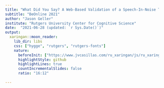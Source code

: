 ```yaml
---
title: "What Did You Say? A Web-Based Validation of a Speech-In-Noise Task"
subtitle: "BeOnline 2021"
author: "Jason Geller"
institute: "Rutgers University Center for Cognitive Science"
date:  "2021-06-28 (updated: `r Sys.Date()`)"
output:
  xaringan::moon_reader:
    lib_dir: libs
    css: ["hygge", "rutgers", "rutgers-fonts"]
    nature:
      beforeInit: ["https://www.jvcasillas.com/ru_xaringan/js/ru_xaringan.js", "https://platform.twitter.com/widgets.js"]
      highlightStyle: github
      highlightLines: true
      countIncrementalSlides: false
      ratio: "16:12"
 
---
```

<style type="text/css">
.remark-slide-content {
    font-size: 22px;
    padding: 1em 4em 1em 4em;
}


```r
library(xaringanthemer)
library(xaringanExtra)
style_mono_accent(
  base_color = "#1c5253",
  header_font_google = google_font("Josefin Sans"),
  text_font_google   = google_font("Open Sans", "300", "300i"),
  code_font_google   = google_font("Fira Mono")
)
```
---

background-image:url("images/cocktail.jpeg")

```r
options(htmltools.dir.version = FALSE)
```
---
# Closed vs. Open-Set Tasks
+ Open-set

<html>
  <head>
    <title>Audio</title>
  </head>
  <body>
    <script>
      function play() {
        var audio = document.getElementById("audio");
        audio.play();
      }
    </script>
    <input type="button" value="PLAY" onclick="play()">
    <audio id="audio" src="ball_noise.wav"></audio>
  </body>
</html>


--

```r
knitr::include_graphics('images/open.jpeg')

```	

---

# Closed vs. Open-Set Tasks
+ Closed-set

  - Fall
  - Ball
  - Shawl
  - Wall

```r
knitr::include_graphics('images/closed1.jpeg')

```	

---
# Issues 

- Sentence based (open-set) tasks are generally preferred as they are the most ecologically valid 
 
- However: 
  + Open-set tasks are difficult to use experimentally
     -  Engages a whole host of processes not related to speech perception
  
- We need a closed-set task that better approximates everyday listening situations

 + Lexical competition
 + Talker variability

---

# Iowa Test of Consonat Perception

+ 4-AFC closed-set (single word) SiN task 
  - 120 target words
  - Spoken by 4 speakers (2 women)
  - minimal pair foils differing by first consonant
  
+ All materials and data for this project are available on our OSF page. 

```r
knitr::include_graphics('images/figure1.jpg')

```	

---

background-image: url("images/empty_bottle_03.jpeg")

---

background-image: url("images/bob.jpeg")

---
# Procedure
+ Two sessions (1 week apart)
 - Used Gorilla and Prolific <br> <br>
---

# Procedure
+ Session 1 (N=199)
+ Session 2 (N=98)
--
<br>
<br>
<br>
.pull-left[

```r
library(DiagrammeR)
library(DiagrammeRsvg)
library(magrittr)
library(rsvg)
grViz("digraph flowchart {
      # node definitions with substituted label text
      node [fontname = Helvetica, shape = rectangle]        
      tab1 [label = '@@1']
      tab2 [label = '@@2']
      tab3 [label = '@@3']

      # edge definitions with the node IDs
      tab1 -> tab2 -> tab3;
      }

      [1]: 'Headphone Screener'
      [2]: 'Iowa Test of Consonant Perception Session 1 (240 trials)'
      [3]: 'Consonant-Nucleus-Consonant (CNC)Task (50 trials)'
      ")%>%


    export_svg %>% 
  charToRaw %>% 
  rsvg_png("graph1.png")


```

```r
knitr::include_graphics('graph1.png')

```	
]
--
.pull-right[

```r

grViz("digraph flowchart {
      # node definitions with substituted label text
      node [fontname = Helvetica, shape = rectangle]        
      tab1 [label = '@@1']
      tab2 [label = '@@2']
      tab3 [label = '@@3']
      tab4 [label = '@@4']

      # edge definitions with the node IDs
      tab1 -> tab2 -> tab3 -> tab4;
      }

      [1]: 'Headphone Screener'
      [2]: 'Iowa Test of Consonant Perception Session 2 (240 trials)'
      [3]: 'AzBio (20 sentences with noise)'
      [4]: 'Demographics'
      ") %>% 
    export_svg %>% 
  charToRaw %>% 
  rsvg_png("graph2.png")
```

```r
knitr::include_graphics('graph2.png')

```	
]
---
# Reliability
 + Test-Retest
  - ICC = .8
```r
library(osfr)
library(ggstatsplot)
library(tidyverse)
library(DiagrammeR)
# use opst to read in files from osfpage
d= osf_retrieve_file("https://osf.io/dqm67/") %>%
    osf_download(conflicts = "skip")

icc_itcp<-read_csv("itcp_cnc_azbio_summary.csv")

```


```r

session12=ggstatsplot::ggscatterstats(
  data = icc_itcp,
  x = session1,
  y = session2,
  bf.message = FALSE, 
  xlab = "Session 1 of ITCP",
  ylab = "Session 2 of ITCP",
  type= "r", 
  xfill = "#0072B2", # color fill for x-axis marginal distribution
  yfill = "#009E73", # color fill for y-axis marginal distribution
  xalpha = 0.6, # transparency for x-axis marginal distribution
  yalpha = 0.6, # transparency for y-axis marginal distribution
point.size = 4,
results.subtitle=FALSE, 
xsize=1, 
ysize=1, 
ggstatsplot.layer = FALSE, 
ggplot.component = list(theme(text = element_text(size = 20, family="Arial")), ggplot.component=list(
        scale_y_continuous(limits = c(0, 1)),
         scale_x_continuous(limits = c(0, 1)))))

#d=ggsave("Azbio_new1.png", width=12, height=12, dpi=500, type = "cairo")
session12 

```
---
# Validity
+ CNC
  Lists 1 and 4 

```r

cnc=ggstatsplot::ggscatterstats(
  data = icc_itcp,
  x = session1,
  y = meancnc,
  bf.message = FALSE, 
  xlab = "Session 1 of ITCP",
  ylab = "CNC",
  type= "r", 
  xfill = "#0072B2", # color fill for x-axis marginal distribution
  yfill = "#009E73", # color fill for y-axis marginal distribution
  xalpha = 0.6, # transparency for x-axis marginal distribution
  yalpha = 0.6, # transparency for y-axis marginal distribution
point.size = 4,
results.subtitle=TRUE, 
xsize=1, 
ysize=1, 
ggstatsplot.layer = FALSE, 
ggplot.component = list(theme(text = element_text(size = 20, family="Arial")), ggplot.component=list(
        scale_y_continuous(limits = c(0, 1)),
         scale_x_continuous(limits = c(0, 1)))))

#d=ggsave("Azbio_new1.png", width=12, height=12, dpi=500, type = "cairo")
cnc

```
---
# Validity
+ AzBio
  - 1 list of 20 sentences

```r

cnc=ggstatsplot::ggscatterstats(
  data = icc_itcp,
  x = session1,
  y = mean_az,
  bf.message = FALSE, 
  xlab = "Session 1 of ITCP",
  ylab = "AzBio",
  type= "r", 
  xfill = "#0072B2", # color fill for x-axis marginal distribution
  yfill = "#009E73", # color fill for y-axis marginal distribution
  xalpha = 0.6, # transparency for x-axis marginal distribution
  yalpha = 0.6, # transparency for y-axis marginal distribution
point.size = 4,
results.subtitle=TRUE, 
xsize=1, 
ysize=1, 
ggstatsplot.layer = FALSE, 
ggplot.component = list(theme(text = element_text(size = 20, family="Arial")), ggplot.component=list(
        scale_y_continuous(limits = c(0, 1)),
         scale_x_continuous(limits = c(0, 1)))))

#d=ggsave("Azbio_new1.png", width=12, height=12, dpi=500, type = "cairo")
cnc

```


---
# Future

+ Validate in lab 
 - We have data from 50 participants and data look comparable. 

+ Can we use this type of online testing for patients (e.g., Cochlear implant patients)

---

# What Future Me Learned From Past Me

+ Give bonuses for completing second session - *set up separate studies on recruitment platform.*
+ Be explicit in your study description. 
+ Email subjects multiple times to remind them of an upcoming session. 
+ Try to make experiment length reasonable

---




